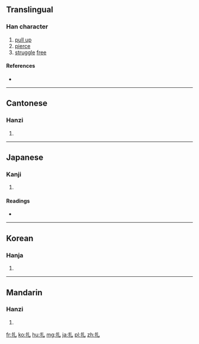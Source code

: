 ==Translingual==

===Han character===
{{Han char|rn=64|rad=手|as=01|sn=4|four=5201<sub>0</sub>|canj=手山 (QU), X手山 (XQU)|ids=⿰[[扌]][[乚]]}}

# [[pull up]]
# [[pierce]]
# [[struggle]] [[free]]

====References====
* {{Han ref|kx=0417.010|dkj=11771|dj=0763.030|hdz=31825.030|uh=624E|ud=25166|bh=A4E3|bd=42211}}

----

==Cantonese==

===Hanzi===
{{yue-hanzi|jyut=zaat3|y=jaat3}}

# {{defn|lang=yue|sort=手01}}

----

==Japanese==

===Kanji===
{{ja-kanji|grade=|rs=手01}}

# {{defn|lang=ja|sort=手01}}

====Readings====
* {{ja-readings|on=[[さつ]] (satsu), [[あつ]] (atsu)|kun=[[ぬく]] (nuku), [[かまえる]] (kamaeru)}}

----

==Korean==

===Hanja===
{{ko-hanja|hangeul=찰|eumhun=|rv=chal|mr=ch'al|y=chal}}

# {{defn|lang=ko|sort=手01}}

----

==Mandarin==

===Hanzi===
{{cmn-hanzi|pin=[[zā]] ([[za1]]), [[zhā]] ([[zha1]]), [[zhá]] ([[zha2]])|wg=tsa<sup>1</sup>, cha<sup>1</sup>, cha<sup>2</sup>}}

# {{defn|lang=cmn|sort=手01}}

[[fr:扎]]
[[ko:扎]]
[[hu:扎]]
[[mg:扎]]
[[ja:扎]]
[[pl:扎]]
[[zh:扎]]